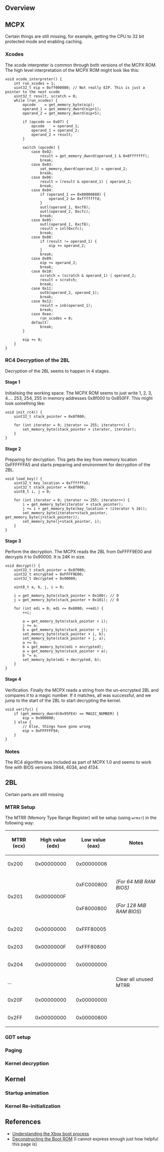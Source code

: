 == Overview ==

== MCPX ==

Certain things are still missing, for example, getting the CPU to 32 bit protected mode and enabling caching.{{FIXME}}

=== Xcodes ===

The xcode interpreter is common through both versions of the MCPX ROM. The high level interpretation of the MCPX ROM might look like this:

<pre>
void xcode_interpreter() {
    int run_xcodes = 1;
    uint32_t eip = 0xff000080; // Not really EIP. This is just a pointer to the next xcode
    uint32_t result, scratch = 0;
    while (run_xcodes) {
        opcode    = get_memory_byte(eip);
        operand_1 = get_memory_dword(eip+1);
        operand_2 = get_memory_dword(eip+5);

        if (opcode == 0x07) {
            opcode    = operand_1;
            operand_1 = operand_2;
            operand_2 = result;
        }

        switch (opcode) {
            case 0x02:
                result = get_memory_dword(operand_1 & 0x0fffffff);
                break;
            case 0x03:
                set_memory_dword(operand_1) = operand_2;
                break;
            case 0x06:
                result = (result & operand_1) | operand_2;
                break;
            case 0x04:
                if (operand_1 == 0x80000880) {
                    operand_2 &= 0xfffffffd;
                }
                outl(operand_1, 0xcf8);
                outl(operand_2, 0xcfc);
                break;
            case 0x05:
                outl(operand_1, 0xcf8);
                result = inl(0xcfc);
                break;
            case 0x08:
                if (result != operand_1) {
                    eip += operand_2;
                }
                break;
            case 0x09:
                eip += operand_2;
                break;
            case 0x10:
                scratch = (scratch & operand_1) | operand_2;
                result = scratch;
                break;
            case 0x11:
                outb(operand_2, operand_1);
                break;
            case 0x12:
                result = inb(operand_1);
                break;
            case 0xee:
                run_xcodes = 0;
            default:
                break;
        }

        eip += 9;
    }
}
</pre>

=== RC4 Decryption of the 2BL ===

Decryption of the 2BL seems to happen in 4 stages.

==== Stage 1 ====

Initialising the working space. The MCPX ROM seems to just write 1, 2, 3, 4.... 253, 254, 255 in memory addresses 0x8f000 to 0x850FF. This might look something like:

<pre>
void init_rc4() {
    uint32_t stack_pointer = 0x8f000;

    for (int iterator = 0; iterator <= 255; iterator++) {
        set_memory_byte(stack_pointer + iterator, iterator);
    }
}
</pre>

==== Stage 2 ====

Preparing for decryption. This gets the key from memory location 0xFFFFFFA5 and starts preparing and environment for decryption of the 2BL.

<pre>
void load_key() {
    uint32_t key_location = 0xffffffa5;
    uint32_t stack_pointer = 0x8f000;
    uint8_t i, j = 0;

    for (int iterator = 0; iterator <= 255; iterator++) {
        i = get_memory_byte(iterator + stack_pointer);
        j += i + get_memory_byte(key_location + (iterator % 16));
        set_memory_byte(iterator+stack_pointer, get_memory_byte(j+stack_pointer));
        set_memory_byte(j+stack_pointer, i);
    }
}
</pre>

==== Stage 3 ====

Perform the decryption. The MCPX reads the 2BL from 0xFFFF9E00 and decrypts it to 0x90000. It is 24K in size.

<pre>
void decrypt() {
    uint32_t stack_pointer = 0x8f000;
    uint32_t encrypted = 0xFFFF9E00;
    uint32_t decrypted = 0x90000;

    uint8_t a, b, j, i = 0;

    i = get_memory_byte(stack_pointer + 0x100); // 0
    j = get_memory_byte(stack_pointer + 0x101); // 0

    for (int edi = 0; edi <= 0x6000; ++edi) {
        ++i;

        a = get_memory_byte(stack_pointer + i);
        j += a;
        b = get_memory_byte(stack_pointer + j);
        set_memory_byte(stack_pointer + i, b);
        set_memory_byte(stack_pointer + j, a);
        a += b;
        b = get_memory_byte(edi + encrypted);
        a = get_memory_byte(stack_pointer + a);
        b ^= a;
        set_memory_byte(edi + decrypted, b);
    }
}
</pre>

==== Stage 4 ====

Verification. Finally the MCPX reads a string from the un-encrypted 2BL and compares it to a magic number. If it matches, all was successful, and we jump to the start of the 2BL to start decrypting the kernel.

<pre>
void verify() {
    if (get_memory_dword(0x95FE4) == MAGIC_NUMBER) {
        eip = 0x900000;
    } else {
        // Else, things have gone wrong
        eip = 0xFFFFFF94;
    }
}
</pre>

=== Notes ===

The RC4 algorithm was included as part of MCPX 1.0 and seems to work fine with BIOS versions 3944, 4034, and 4134.

== 2BL ==

Certain parts are still missing

=== MTRR Setup ===

The MTRR (Memory Type Range Register) will be setup (using <code>wrmsr</code>) in the following way:

{| class="wikitable"
! MTRR (ecx) !! High value (edx) !! Low value (eax) !! Notes
|-
|0x200 || 0x00000000 || 0x00000006 ||
|-
| rowspan = "2" | 0x201 || rowspan = "2" | 0x0000000F || 0xFC000800 || ''(For 64 MiB RAM BIOS)''
|-
|0xF8000800 || (''For 128 MiB RAM BIOS'')
|-
|0x202 || 0x00000000 || 0xFFF80005 ||
|-
|0x203 || 0x0000000F || 0xFFF80800 ||
|-
|0x204 || 0x00000000 || 0x00000000 || rowspan="3" | Clear all unused MTRR
|-
| colspan = "3" | ...
|-
|0x20F || 0x00000000 || 0x00000000
|-
|0x2FF || 0x00000000 || 0x00000800 ||
|}

=== GDT setup ===

=== Paging ===

=== Kernel decryption ===

== Kernel ==

=== Startup animation ===

=== Kernel Re-initialization ===

== References ==

* [http://hackspot.net/XboxBlog/?p=1 Understanding the Xbox boot process]
* [https://mborgerson.com/deconstructing-the-xbox-boot-rom Deconstructing the Boot ROM] (I cannot express enough just how helpful this page is)